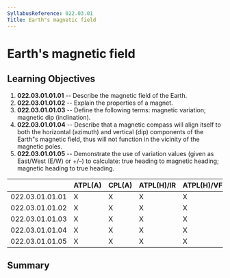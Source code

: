 ```yaml
---
SyllabusReference: 022.03.01
Title: Earth"s magnetic field
---
```


# Earth's magnetic field

## Learning Objectives

1.  **022.03.01.01.01** -- Describe the magnetic field of the Earth.
2.  **022.03.01.01.02** -- Explain the properties of a magnet.
3.  **022.03.01.01.03** -- Define the following terms: magnetic variation;
    magnetic dip (inclination).
4.  **022.03.01.01.04** -- Describe that a magnetic compass will align itself to
    both the horizontal (azimuth) and vertical (dip) components of the Earth"s
    magnetic field, thus will not function in the vicinity of the magnetic
    poles.
5.  **022.03.01.01.05** -- Demonstrate the use of variation values (given as
    East/West (E/W) or +/–) to calculate: true heading to magnetic heading;
    magnetic heading to true heading.

|                 | ATPL(A) | CPL(A) | ATPL(H)/IR | ATPL(H)/VFR | CPL(H) | IR  | CBIR(A) |
| --------------- | ------- | ------ | ---------- | ----------- | ------ | --- | ------- |
| 022.03.01.01.01 | X       | X      | X          | X           | X      | X   |         |
| 022.03.01.01.02 | X       | X      | X          | X           | X      | X   |         |
| 022.03.01.01.03 | X       | X      | X          | X           | X      | X   |         |
| 022.03.01.01.04 | X       | X      | X          | X           | X      | X   |         |
| 022.03.01.01.05 | X       | X      | X          | X           | X      | X   |         |

## Summary
